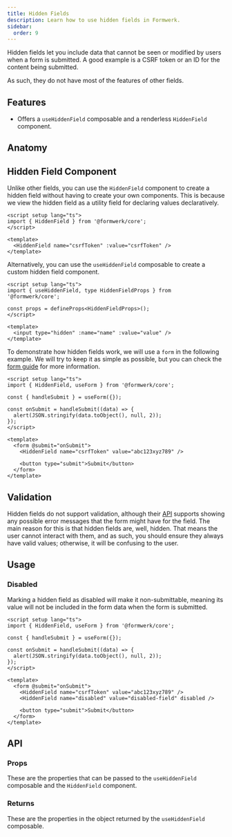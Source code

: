 ```yaml
---
title: Hidden Fields
description: Learn how to use hidden fields in Formwerk.
sidebar:
  order: 9
---
```


<script src="https://cdn.jsdelivr.net/npm/@live-codes/browser-compilers@0.15.1/dist/vue-compiler-sfc/vue-compiler-sfc.js"></script>


Hidden fields let you include data that cannot be seen or modified by users when a form is submitted. A good example is a CSRF token or an ID for the content being submitted.

As such, they do not have most of the features of other fields.

## Features

- Offers a `useHiddenField` composable and a renderless `HiddenField` component.

## Anatomy

<AnatomyCanvas>
  <AnatomyHiddenField />
</AnatomyCanvas>

## Hidden Field Component

Unlike other fields, you can use the `HiddenField` component to create a hidden field without having to create your own components. This is because we view the hidden field as a utility field for declaring values declaratively.

```vue
<script setup lang="ts">
import { HiddenField } from '@formwerk/core';
</script>

<template>
  <HiddenField name="csrfToken" :value="csrfToken" />
</template>
```

Alternatively, you can use the `useHiddenField` composable to create a custom hidden field component.

```vue
<script setup lang="ts">
import { useHiddenField, type HiddenFieldProps } from '@formwerk/core';

const props = defineProps<HiddenFieldProps>();
</script>

<template>
  <input type="hidden" :name="name" :value="value" />
</template>
```

To demonstrate how hidden fields work, we will use a `form` in the following example. We will try to keep it as simple as possible, but you can check the [form guide](/guides/forms/) for more information.

<MdxRepl client:load>

<div slot="App.vue">

```vue
<script setup lang="ts">
import { HiddenField, useForm } from '@formwerk/core';

const { handleSubmit } = useForm({});

const onSubmit = handleSubmit((data) => {
  alert(JSON.stringify(data.toObject(), null, 2));
});
</script>

<template>
  <form @submit="onSubmit">
    <HiddenField name="csrfToken" value="abc123xyz789" />

    <button type="submit">Submit</button>
  </form>
</template>
```

</div>

</MdxRepl>

## Validation

Hidden fields do not support validation, although their [API](#api) supports showing any possible error messages that the form might have for the field. The main reason for this is that hidden fields are, well, hidden. That means the user cannot interact with them, and as such, you should ensure they always have valid values; otherwise, it will be confusing to the user.

## Usage

### Disabled

Marking a hidden field as disabled will make it non-submittable, meaning its value will not be included in the form data when the form is submitted.

<MdxRepl client:load>

<div slot="App.vue">

```vue
<script setup lang="ts">
import { HiddenField, useForm } from '@formwerk/core';

const { handleSubmit } = useForm({});

const onSubmit = handleSubmit((data) => {
  alert(JSON.stringify(data.toObject(), null, 2));
});
</script>

<template>
  <form @submit="onSubmit">
    <HiddenField name="csrfToken" value="abc123xyz789" />
    <HiddenField name="disabled" value="disabled-field" disabled />

    <button type="submit">Submit</button>
  </form>
</template>
```

</div>

</MdxRepl>

## API

### Props

These are the properties that can be passed to the `useHiddenField` composable and the `HiddenField` component.

<MdxTableAPI typeName="HiddenFieldProps" />

### Returns

These are the properties in the object returned by the `useHiddenField` composable.

<MdxTableAPI fnName="useHiddenField" />
